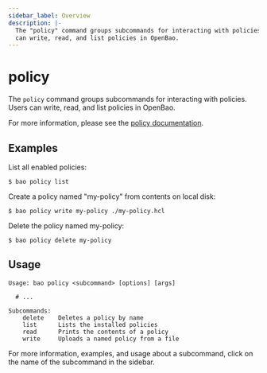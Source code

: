 ```yaml
---
sidebar_label: Overview
description: |-
  The "policy" command groups subcommands for interacting with policies. Users
  can write, read, and list policies in OpenBao.
---
```


# policy

The `policy` command groups subcommands for interacting with policies. Users can
write, read, and list policies in OpenBao.

For more information, please see the [policy
documentation](/docs/concepts/policies).

## Examples

List all enabled policies:

```shell-session
$ bao policy list
```

Create a policy named "my-policy" from contents on local disk:

```shell-session
$ bao policy write my-policy ./my-policy.hcl
```

Delete the policy named my-policy:

```shell-session
$ bao policy delete my-policy
```

## Usage

```text
Usage: bao policy <subcommand> [options] [args]

  # ...

Subcommands:
    delete    Deletes a policy by name
    list      Lists the installed policies
    read      Prints the contents of a policy
    write     Uploads a named policy from a file
```

For more information, examples, and usage about a subcommand, click on the name
of the subcommand in the sidebar.
